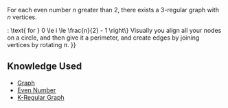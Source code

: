 For each even number <math display="inline">n</math> greater than <math display="inline">2</math>, there exists a <math display="inline">3</math>-regular graph with <math display="inline">n</math> vertices.

{{Proof|content=Let <math display="inline">n</math> be an even number greater than <math display="inline">2</math>. Construct a graph <math display="inline">G = \left( V, E \right)</math> with <math display="inline">n</math> nodes as follows. Since <math display="inline">\left| V \right|= n</math>, <math display="inline">V = \left\{ v_0, v_1, \ldots, v_n-1 \right\}</math> and the set of edges of <math display="inline">G</math> is the set <math display="block">E = \left\{ v_i \mathrel{\bullet  \! {-} \! \bullet} v_{i  +  1}: \text{ for } 0 \le i \le n-2 \right\} \cup \left\{ v_{n-1} \mathrel{\bullet  \! {-} \! \bullet} v_0 \right\} \cup \left\{ v_i \mathrel{\bullet  \! {-} \! \bullet} v_{i  +  \frac{n}{2}}: \text{ for }  0 \le i \le \frac{n}{2}  -  1 \right\}</math>
Visually you align all your nodes on a circle, and then give it a perimeter, and create edges by joining vertices by rotating <math>\pi</math>.
}}

== Knowledge Used ==

* [[Graph]]
* [[Even Number]]
* [[K-Regular Graph]]<br />
{{Knowledge Metadata|Graph Theory|Proposition}}